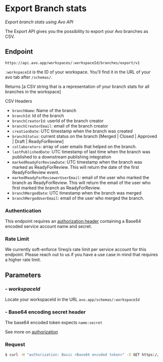 # Export Branch stats

_Export branch stats using Avo API_

The Export API gives you the possibility to export your Avo branches as CSV.

## Endpoint

```Url
https://api.avo.app/workspaces/:workspaceId/branches/export/v1
```

`:workspaceId` is the ID of your workspace. You'll find it in the URL of your avo tab after `/schemas/`.

Returns [a CSV string that is a representation of your branch stats for all branches in the workspace]

CSV Headers

- `branchName`: Name of the branch
- `branchId`: Id of the branch
- `branchCreatorId`: userId of the branch creator
- `branchCreatorEmail`: email of the branch creator
- `creationDate`: UTC timestamp when the branch was created
- `branchStatus`: current status on the branch [Merged | Closed | Approved | Draft | ReadyForReview]
- `collaborators`: array of user emails that helped on the branch.
- `lastPublishedDate`: UTC timestamp of last time when the branch was published to a downstream publishing integration
- `markedReadyForReviewDate`: UTC timestamp when the branch was marked as ReadyForReview. This will return the date of the first ReadyForReview event.
- `markedReadyForReviewerUserEmail`: email of the user who marked the branch as ReadyForReview. This will return the email of the user who first marked the branch as ReadyForReview.
- `branchMergedDate`: UTC timestamp when the branch was merged
- `branchMergedUserEmail`: email of the user who merged the branch.

### Authentication

This endpoint requires an [authorization header](/public-api/authentication#authenticating-with-avo-api) containing a Base64 encoded service account name and secret.

### Rate Limit

We currently soft-enforce 1/req/s rate limit per service account for this endpoint. Please reach out to us if you have a use case in mind that requires a higher rate limit.

## Parameters

### - _workspaceId_

Locate your workspaceId in the URL
`avo.app/schemas/:workspaceId`

### - Base64 encoding secret header

The base64 encoded token expects `name:secret`

See more on [authorization](/public-api/authentication#authenticating-with-avo-api)

### Request

```sh
$ curl -H "authorization: Basic <Base64 encoded token>" -X GET https://api.avo.app/workspaces/:workspaceId/export/v1
```
